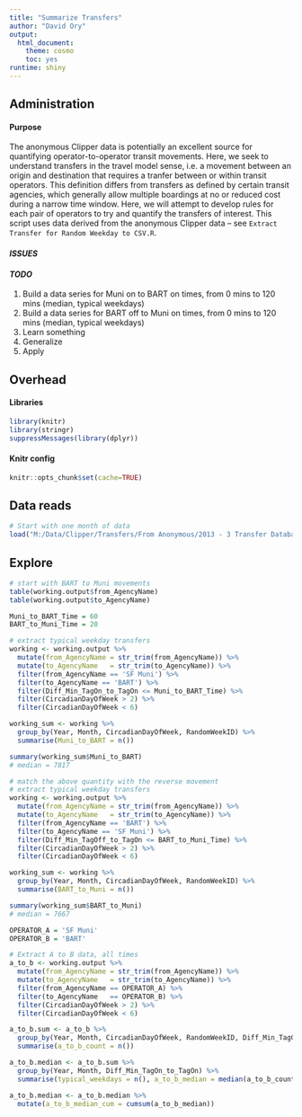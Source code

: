 ```yaml
---
title: "Summarize Transfers"
author: "David Ory"
output:
  html_document:
    theme: cosmo
    toc: yes
runtime: shiny
---
```


## Administration

#### Purpose
The anonymous Clipper data is potentially an excellent source for quantifying operator-to-operator transit movements.  Here, we seek to understand transfers in the travel model sense, i.e. a movement between an origin and destination that requires a tranfer between or within transit operators.  This definition differs from transfers as defined by certain transit agencies, which generally allow multiple boardings at no or reduced cost during a narrow time window.  Here, we will attempt to develop rules for each pair of operators to try and quantify the transfers of interest.  This script uses data derived from the anonymous Clipper data -- see `Extract Transfer for Random Weekday to CSV.R`.

#### _ISSUES_

#### _TODO_
1.  Build a data series for Muni on to BART on times, from 0 mins to 120 mins (median, typical weekdays)
2.  Build a data series for BART off to Muni on times, from 0 mins to 120 mins (median, typical weekdays)
3.  Learn something
4.  Generalize
5.  Apply

## Overhead

#### Libraries
```r
library(knitr)
library(stringr)
suppressMessages(library(dplyr))
```

#### Knitr config
```r
knitr::opts_chunk$set(cache=TRUE)
```

## Data reads
```r
# Start with one month of data
load("M:/Data/Clipper/Transfers/From Anonymous/2013 - 3 Transfer Database for Random Weekdays.RData")

```

## Explore
```r

# start with BART to Muni movements
table(working.output$from_AgencyName)
table(working.output$to_AgencyName)

Muni_to_BART_Time = 60
BART_to_Muni_Time = 20

# extract typical weekday transfers
working <- working.output %>%
  mutate(from_AgencyName = str_trim(from_AgencyName)) %>%
  mutate(to_AgencyName   = str_trim(to_AgencyName)) %>%
  filter(from_AgencyName == 'SF Muni') %>%
  filter(to_AgencyName == 'BART') %>%
  filter(Diff_Min_TagOn_to_TagOn <= Muni_to_BART_Time) %>%
  filter(CircadianDayOfWeek > 2) %>%
  filter(CircadianDayOfWeek < 6)

working_sum <- working %>%
  group_by(Year, Month, CircadianDayOfWeek, RandomWeekID) %>%
  summarise(Muni_to_BART = n())

summary(working_sum$Muni_to_BART)
# median = 7817

# match the above quantity with the reverse movement
# extract typical weekday transfers
working <- working.output %>%
  mutate(from_AgencyName = str_trim(from_AgencyName)) %>%
  mutate(to_AgencyName   = str_trim(to_AgencyName)) %>%
  filter(from_AgencyName == 'BART') %>%
  filter(to_AgencyName == 'SF Muni') %>%
  filter(Diff_Min_TagOff_to_TagOn <= BART_to_Muni_Time) %>%
  filter(CircadianDayOfWeek > 2) %>%
  filter(CircadianDayOfWeek < 6)

working_sum <- working %>%
  group_by(Year, Month, CircadianDayOfWeek, RandomWeekID) %>%
  summarise(BART_to_Muni = n())

summary(working_sum$BART_to_Muni)
# median = 7667


```

```r

OPERATOR_A = 'SF Muni'
OPERATOR_B = 'BART'

# Extract A to B data, all times
a_to_b <- working.output %>%
  mutate(from_AgencyName = str_trim(from_AgencyName)) %>%
  mutate(to_AgencyName   = str_trim(to_AgencyName)) %>%
  filter(from_AgencyName == OPERATOR_A) %>%
  filter(to_AgencyName   == OPERATOR_B) %>%
  filter(CircadianDayOfWeek > 2) %>%
  filter(CircadianDayOfWeek < 6)

a_to_b.sum <- a_to_b %>%
  group_by(Year, Month, CircadianDayOfWeek, RandomWeekID, Diff_Min_TagOn_to_TagOn) %>%
  summarise(a_to_b_count = n())

a_to_b.median <- a_to_b.sum %>%
  group_by(Year, Month, Diff_Min_TagOn_to_TagOn) %>%
  summarise(typical_weekdays = n(), a_to_b_median = median(a_to_b_count))

a_to_b.median <- a_to_b.median %>%
  mutate(a_to_b_median_cum = cumsum(a_to_b_median))




```

